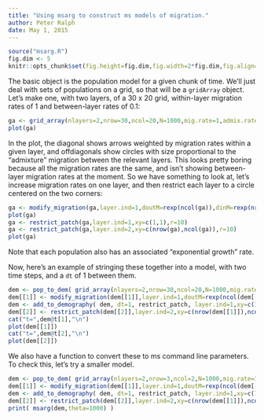 ```yaml
---
title: "Using msarg to construct ms models of migration."
author: Peter Ralph
date: May 1, 2015
---
```


```r
source("msarg.R")
fig.dim <- 5
knitr::opts_chunk$set(fig.height=fig.dim,fig.width=2*fig.dim,fig.align='center')
```

The basic object is the population model for a given chunk of time.
We'll just deal with sets of populations on a grid,
so that will be a `gridArray` object.
Let's make one, 
with two layers,
of a 30 x 20 grid,
within-layer migration rates of 1 and between-layer rates of 0.1:
```r
ga <- grid_array(nlayers=2,nrow=30,ncol=20,N=1000,mig.rate=1,admix.rate=0.1)
plot(ga)
```
In the plot, the diagonal shows arrows weighted by migration rates within a given layer,
and offdiagonals show circles with size proportional to the "admixture" migration between the relevant layers.
This looks pretty boring because all the migration rates are the same,
and isn't showing between-layer migration rates at the moment.
So we have something to look at, let's 
increase migration rates on one layer,
and then restrict each layer to a circle
centered on the two corners:
```r
ga <- modify_migration(ga,layer.ind=1,doutM=rexp(ncol(ga)),dinM=rexp(nrow(ga)))
plot(ga)
ga <- restrict_patch(ga,layer.ind=1,xy=c(1,1),r=10)
ga <- restrict_patch(ga,layer.ind=2,xy=c(nrow(ga),ncol(ga)),r=10)
plot(ga)
```
Note that each population also has an associated "exponential growth" rate.

Now, here's an example of stringing these together into a model,
with two time steps,
and a `dt` of 1 between them.
```r
dem <- pop_to_dem( grid_array(nlayers=2,nrow=30,ncol=20,N=1000,mig.rate=1,admix.rate=0.1) )
dem[[1]] <- modify_migration(dem[[1]],layer.ind=1,doutM=rexp(ncol(dem[[1]])),dinM=rexp(nrow(dem[[1]])))
dem <- add_to_demography( dem, dt=1, restrict_patch, layer.ind=1,xy=c(1,1),r=10 )
dem[[2]] <- restrict_patch(dem[[2]],layer.ind=2,xy=c(nrow(dem[[1]]),ncol(dem[[1]])),r=10)
cat("t=",dem@t[1],"\n")
plot(dem[[1]])
cat("t=",dem@t[2],"\n")
plot(dem[[2]])
```

We also have a function to convert these to ms command line parameters.
To check this, let's try a smaller model.
```r
dem <- pop_to_dem( grid_array(nlayers=2,nrow=3,ncol=2,N=1000,mig.rate=1,admix.rate=0.1) )
dem[[1]] <- modify_migration(dem[[1]],layer.ind=1,doutM=rexp(ncol(dem[[1]])),dinM=rexp(nrow(dem[[1]])))
dem <- add_to_demography( dem, dt=1, restrict_patch, layer.ind=1,xy=c(1,1),r=1 )
dem[[2]] <- restrict_patch(dem[[2]],layer.ind=2,xy=c(nrow(dem[[1]]),ncol(dem[[1]])),r=1)
print( msarg(dem,theta=1000) )
```

